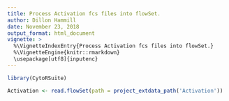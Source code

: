 ---
title: Process Activation fcs files into flowSet.
author: Dillon Hammill
date: November 23, 2018
output_format: html_document
vignette: >
  %\VignetteIndexEntry{Process Activation fcs files into flowSet.}
  %\VignetteEngine{knitr::rmarkdown}
  \usepackage[utf8]{inputenc}
---

```{r}
library(CytoRSuite)
Activation <- read.flowSet(path = project_extdata_path('Activation'))
```

